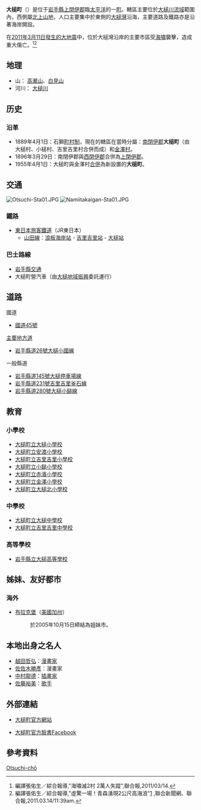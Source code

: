 {{日本町村
| 自治體名=大槌
| 町村=町
| 圖像=[[File:大槌城二の郭跡.jpg|240px]]
| 圖像說明=[[大槌城|大槌城]]（濱崎城）遺址
| 町村章=[[File:Otsuchi_Iwate_chapter.JPG|100px]]
| 日文原名=大槌町
| 平假名=おおつちちょう
| 羅馬字拼音=Ōtsuchi-chō
| 都道府縣=岩手縣
| 支廳=
| 郡=上閉伊郡
| 編號=03461-4
| 面積=200.59
| 邊界未定=
| 人口=11,962
| 統計時間=2013年7月1日
| 自治體=[[遠野市|遠野市]]、[[釜石市|釜石市]]、[[山田町|山田町]]、[[宮古市|宮古市]]
| 樹=[[櫸樹|櫸樹]]
| 花=新山[[杜鵑花|杜鵑花]]
| 鳥=[[海鸥|海鸥]]
| 其他象徵物=町魚
| 其他象徵=[[鮭魚|鮭魚]]
| 首長=[[碇川豐|碇川豐]]
| 議員數=14
| 郵遞區號=028-1192
| 所在地=上閉伊郡大槌町新町1番1号
| 電話號碼=193-42-2111
| 外部連結=http://www.town.otsuchi.iwate.jp/
| 經度=
| 緯度=
| 地圖=
| 註記=人口：[http://www3.pref.iwate.jp/webdb/view/outside/s14Tokei/tkTyosaKekka.html 岩手縣官方網頁]
}}
'''大槌町'''（{{jpn|j=大槌町|hg=おおつちちょう|rm=Ōtsuchi chō|f=y}}）是位于[[岩手縣|岩手縣]][[上閉伊郡|上閉伊郡]]臨[[太平洋|太平洋]]的一[[町|町]]。轄區主要位於[[大槌川|大槌川]][[流域|流域]]範圍內，西側屬[[北上山地|北上山地]]，人口主要集中於東側的[[大槌灣|大槌灣]]沿海，主要道路及鐵路亦是沿著海岸開設。

在[[2011年日本本州島海域地震|2011年3月11日發生的大地震]]中，位於大槌灣沿岸的主要市區受[[海嘯|海嘯]]襲擊，造成重大傷亡。<ref name=otsuchi01>編譯張佑生／綜合報導,"海嘯滅2村 2萬人失蹤"{{cite web |url=http://mag.udn.com/mag/news/storypage.jsp?f_MAIN_ID=449&f_SUB_ID=4910&f_ART_ID=306690 |title=存档副本 |accessdate=2011-03-14 |deadurl=yes |archiveurl=https://web.archive.org/web/20110318121334/http://mag.udn.com/mag/news/storypage.jsp?f_MAIN_ID=449&f_SUB_ID=4910&f_ART_ID=306690 |archivedate=2011-03-18 }},聯合報,2011/03/14.</ref><ref>編譯張佑生／綜合報導,"虛驚一場！青森湧現2公尺高海浪"[http://udn.com/NEWS/WORLD/WORS2/6208925.shtml] {{Wayback|url=http://udn.com/NEWS/WORLD/WORS2/6208925.shtml |date=20110315200016 }},聯合新聞網、聯合報,2011.03.14/11:39am.</ref>

== 地理 ==
* 山： [[高瀧山|高瀧山]]、[[白見山|白見山]]
* 河川： [[大槌川|大槌川]]

== 历史 ==
=== 沿革 ===
* 1889年4月1日：石獅[[町村制|町村制]]，現在的轄區在當時分屬：[[南閉伊郡|南閉伊郡]]'''大槌町'''（由大槌村、小槌村、吉里吉里村合併而成）和[[金澤村_(岩手縣上閉伊郡)|金澤村]]。
* 1896年3月29日：南閉伊郡與[[西閉伊郡|西閉伊郡]]合併為[[上閉伊郡|上閉伊郡]]。
* 1955年4月1日：大槌町與金澤村[[市町村合併|合併]]為新設置的'''大槌町'''。

== 交通 ==
[[File:Otsuchi-Sta01.JPG|thumb]]
[[File:Namiitakaigan-Sta01.JPG|thumb]]
=== 鐵路 ===
* [[東日本旅客鐵道|東日本旅客鐵道]]（JR東日本）
** [[山田線|山田線]]：[[浪板海岸站|浪板海岸站]] - [[吉里吉里站|吉里吉里站]] - [[大槌站|大槌站]]

=== 巴士路線 ===
* [[岩手縣交通|岩手縣交通]]
* 大槌町營汽車（由[[大槌地域振興|大槌地域振興]]委託運行）

== 道路 ==
; 國道 
* [[國道45號|國道45號]]

; [[主要地方道|主要地方道]]
* [[岩手縣道26號大槌小國線|岩手縣道26號大槌小國線]]

; 一般縣道 
* [[岩手縣道145號大槌停車場線|岩手縣道145號大槌停車場線]]
* [[岩手縣道231號吉里吉里釜石線|岩手縣道231號吉里吉里釜石線]]
* [[岩手縣道280號大槌小鎚線|岩手縣道280號大槌小鎚線]]

== 教育 ==
=== 小學校 ===
* [[大槌町立大槌小學校|大槌町立大槌小學校]]
* [[大槌町立安渡小學校|大槌町立安渡小學校]]
* [[大槌町立吉里吉里小學校|大槌町立吉里吉里小學校]]
* [[大槌町立小鎚小學校|大槌町立小鎚小學校]]
* [[大槌町立赤濱小學校|大槌町立赤濱小學校]]
* [[大槌町立金澤小學校|大槌町立金澤小學校]]
* [[大槌町立大槌北小學校|大槌町立大槌北小學校]]

=== 中學校 ===
* [[大槌町立大槌中學校|大槌町立大槌中學校]]
* [[大槌町立吉里吉里中學校|大槌町立吉里吉里中學校]]

=== 高等學校 ===
* [[岩手縣立大槌高等學校|岩手縣立大槌高等學校]]

== 姊妹、友好都市 ==
===海外===
* {{flagicon|USA}} [[布拉克堡|布拉克堡]]（[[美國|美國]][[加州|加州]]）
*: 於2005年10月15日締結為姐妹市。

== 本地出身之名人 ==
* [[越田哲弘|越田哲弘]]：[[漫畫家|漫畫家]]
* [[佐佐木勝彥|佐佐木勝彥]]：漫畫家
* [[中村龍德|中村龍德]]：[[插畫家|插畫家]]
* [[佐藤裕美|佐藤裕美]]：[[歌手|歌手]]

== 外部連結 ==
{{commonscat|Otsuchi, Iwate}}
* {{Ja}} [http://www.town.otsuchi.iwate.jp/ 大槌町官方網站]{{Wayback|url=http://www.town.otsuchi.iwate.jp/ |date=20080116084033 }}
* [http://www.facebook.com/town.otsuchi 大槌町官方臉書Facebook]{{Wayback|url=http://www.facebook.com/town.otsuchi |date=20140319154513 }} 

==參考資料==
{{reflist}}

{{岩手縣}}
{{Authority control}}
[[Category:岩手縣的市町村|Otsuchi-chō]]